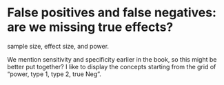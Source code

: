 # False positives and false negatives: are we missing true effects?

sample size, effect size, and power.

We mention sensitivity and specificity earlier in the book, so this might be better put together? I like to display the concepts starting from the grid of "power, type 1, type 2, true Neg".